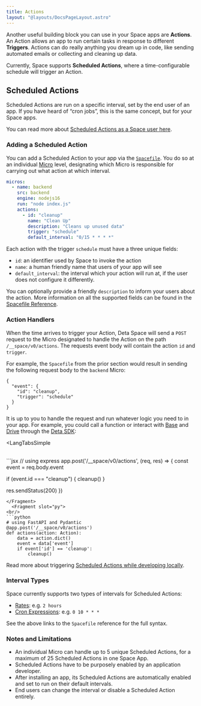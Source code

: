 ```yaml
---
title: Actions
layout: "@layouts/DocsPageLayout.astro"
---
```



Another useful building block you can use in your Space apps are **Actions**. An Action allows an app to run certain tasks in response to different **Triggers**. Actions can do really anything you dream up in code, like sending automated emails or collecting and cleaning up data. 

Currently, Space supports **Scheduled Actions**, where a time-configurable schedule will trigger an Action. 

## Scheduled Actions

Scheduled Actions are run on a specific interval, set by the end user of an app. If you have heard of “cron jobs”, this is the same concept, but for your Space apps.

You can read more about [Scheduled Actions as a Space user here](/docs/en/use/space-apps/actions).

### Adding a Scheduled Action

You can add a Scheduled Action to your app via the [`Spacefile`](/docs/en/build/fundamentals/the-space-runtime/about#the-spacefile). You do so at an individual [Micro](/docs/en/build/fundamentals/the-space-runtime/micros) level, designating which Micro is responsible for carrying out what action at which interval.

```yaml
micros:
  - name: backend
    src: backend
    engine: nodejs16
    run: "node index.js"
    actions:
      - id: "cleanup"
        name: "Clean Up"
        description: "Cleans up unused data"
        trigger: "schedule"
        default_interval: "0/15 * * * *"

```

Each action with the trigger `schedule` must have a three unique fields:

- `id`: an identifier used by Space to invoke the action
- `name`: a human friendly name that users of your app will see
- `default_interval`:  the interval which your action will run at, if the user does not configure it differently.

You can optionally provide a friendly `description` to inform your users about the action. More information on all the supported fields can be found in the [Spacefile Reference](/docs/en/build/reference/spacefile#actions).

### Action Handlers

When the time arrives to trigger your Action, Deta Space will send a `POST` request to the Micro designated to handle the Action on the path `/__space/v0/actions`. The requests event body will contain the action `id` and `trigger`.

For example, the `Spacefile` from the prior section would result in sending the following request body to the `backend` Micro:

```
{
  "event": {
    "id": "cleanup",
    "trigger": "schedule"
  }
}
```

It is up to you to handle the request and run whatever logic you need to in your app. For example, you could call a function or interact with [Base](/docs/en/build/fundamentals/data-storage#deta-base) and [Drive](/docs/en/build/fundamentals/data-storage#deta-drive) through the [Deta SDK](/docs/en/build/reference/sdk/about):

<LangTabsSimple
>
  <Fragment slot="js">
    <br/>
```jsx
// using express
app.post('/__space/v0/actions', (req, res) => {
  const event = req.body.event

  if (event.id === "cleanup") {
    cleanup()
  }

  res.sendStatus(200)
})
```
</Fragment>
  <Fragment slot="py">
<br/>
```python
# using FastAPI and Pydantic
@app.post('/__space/v0/actions')
def actions(action: Action):
    data = action.dict()
    event = data['event']
    if event['id'] == 'cleanup':
        cleanup()
```
  </Fragment>
</LangTabsSimple>

Read more about triggering [Scheduled Actions while developing locally](/docs/en/build/fundamentals/development/local-development#triggering-scheduled-actions).

### Interval Types

Space currently supports two types of intervals for Scheduled Actions:

- [Rates](/docs/en/build/reference/spacefile#rates): e.g. `2 hours`
- [Cron Expressions](/docs/en/build/reference/spacefile#cron-expressions): e.g. `0 10 * * *`

See the above links to the `Spacefile` reference for the full syntax.

### Notes and Limitations

- An individual Micro can handle up to 5 unique Scheduled Actions, for a maximum of 25 Scheduled Actions in one Space App.
- Scheduled Actions have to be purposely enabled by an application developer.
- After installing an app, its Scheduled Actions are automatically enabled and set to run on their default intervals.
- End users can change the interval or disable a Scheduled Action entirely.